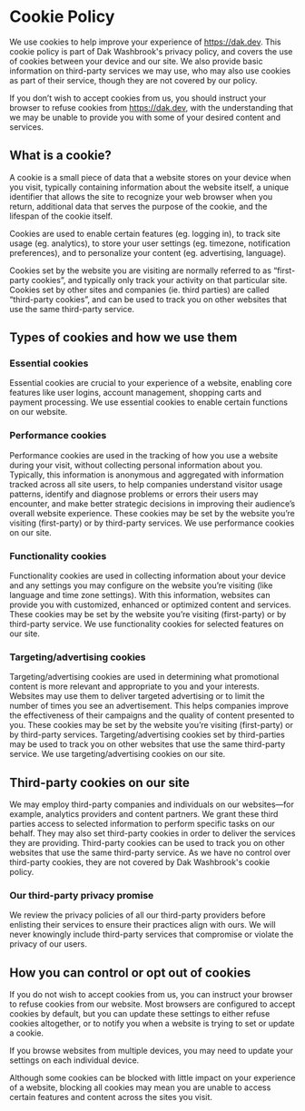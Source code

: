 
<Layout title="Cookie Policy">

# Cookie Policy
We use cookies to help improve your experience of https://dak.dev. This cookie policy is part of Dak Washbrook's privacy policy, and covers the use of cookies between your device and our site. We also provide basic information on third-party services we may use, who may also use cookies as part of their service, though they are not covered by our policy.

If you don’t wish to accept cookies from us, you should instruct your browser to refuse cookies from https://dak.dev, with the understanding that we may be unable to provide you with some of your desired content and services.

## What is a cookie?
A cookie is a small piece of data that a website stores on your device when you visit, typically containing information about the website itself, a unique identifier that allows the site to recognize your web browser when you return, additional data that serves the purpose of the cookie, and the lifespan of the cookie itself.

Cookies are used to enable certain features (eg. logging in), to track site usage (eg. analytics), to store your user settings (eg. timezone, notification preferences), and to personalize your content (eg. advertising, language).

Cookies set by the website you are visiting are normally referred to as “first-party cookies”, and typically only track your activity on that particular site. Cookies set by other sites and companies (ie. third parties) are called “third-party cookies”, and can be used to track you on other websites that use the same third-party service.

## Types of cookies and how we use them
### Essential cookies
Essential cookies are crucial to your experience of a website, enabling core features like user logins, account management, shopping carts and payment processing. We use essential cookies to enable certain functions on our website.

### Performance cookies
Performance cookies are used in the tracking of how you use a website during your visit, without collecting personal information about you. Typically, this information is anonymous and aggregated with information tracked across all site users, to help companies understand visitor usage patterns, identify and diagnose problems or errors their users may encounter, and make better strategic decisions in improving their audience’s overall website experience. These cookies may be set by the website you’re visiting (first-party) or by third-party services. We use performance cookies on our site.

### Functionality cookies
Functionality cookies are used in collecting information about your device and any settings you may configure on the website you’re visiting (like language and time zone settings). With this information, websites can provide you with customized, enhanced or optimized content and services. These cookies may be set by the website you’re visiting (first-party) or by third-party service. We use functionality cookies for selected features on our site.

### Targeting/advertising cookies
Targeting/advertising cookies are used in determining what promotional content is more relevant and appropriate to you and your interests. Websites may use them to deliver targeted advertising or to limit the number of times you see an advertisement. This helps companies improve the effectiveness of their campaigns and the quality of content presented to you. These cookies may be set by the website you’re visiting (first-party) or by third-party services. Targeting/advertising cookies set by third-parties may be used to track you on other websites that use the same third-party service. We use targeting/advertising cookies on our site.

## Third-party cookies on our site
We may employ third-party companies and individuals on our websites—for example, analytics providers and content partners. We grant these third parties access to selected information to perform specific tasks on our behalf. They may also set third-party cookies in order to deliver the services they are providing. Third-party cookies can be used to track you on other websites that use the same third-party service. As we have no control over third-party cookies, they are not covered by Dak Washbrook's cookie policy.

### Our third-party privacy promise
We review the privacy policies of all our third-party providers before enlisting their services to ensure their practices align with ours. We will never knowingly include third-party services that compromise or violate the privacy of our users.

## How you can control or opt out of cookies
If you do not wish to accept cookies from us, you can instruct your browser to refuse cookies from our website. Most browsers are configured to accept cookies by default, but you can update these settings to either refuse cookies altogether, or to notify you when a website is trying to set or update a cookie.

If you browse websites from multiple devices, you may need to update your settings on each individual device.

Although some cookies can be blocked with little impact on your experience of a website, blocking all cookies may mean you are unable to access certain features and content across the sites you visit.
</Layout>
